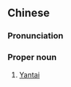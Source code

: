 {{also|煙台|烟台}}
==Chinese==
{{zh-forms|s=烟台|t2=煙台|[[smoke]]|[[tower]]}}

===Pronunciation===
{{zh-pron
|m=Yāntái
|c=jin1 toi4
|cat=pn
}}

===Proper noun===
{{zh-proper noun}}

# [[Yantai]]

{{zh-cat|Cities in China}}